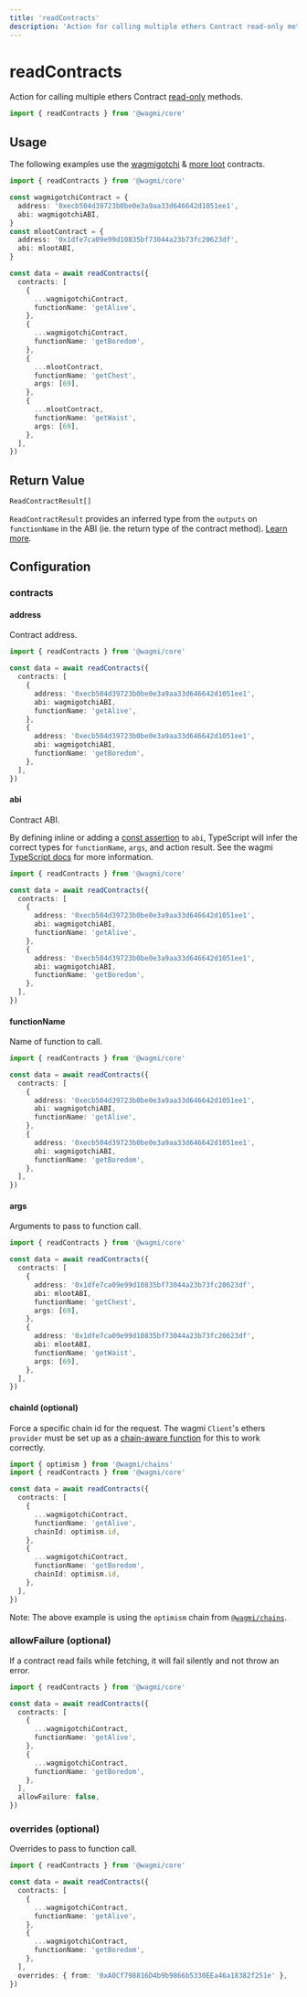 ```yaml
---
title: 'readContracts'
description: 'Action for calling multiple ethers Contract read-only methods.'
---
```



# readContracts

Action for calling multiple ethers Contract [read-only](https://docs.ethers.io/v5/api/contract/contract/#Contract--readonly) methods.

```ts
import { readContracts } from '@wagmi/core'
```

## Usage

The following examples use the [wagmigotchi](https://etherscan.io/address/0xecb504d39723b0be0e3a9aa33d646642d1051ee1) & [more loot](https://etherscan.io/address/0x1dfe7ca09e99d10835bf73044a23b73fc20623df) contracts.

```ts
import { readContracts } from '@wagmi/core'

const wagmigotchiContract = {
  address: '0xecb504d39723b0be0e3a9aa33d646642d1051ee1',
  abi: wagmigotchiABI,
}
const mlootContract = {
  address: '0x1dfe7ca09e99d10835bf73044a23b73fc20623df',
  abi: mlootABI,
}

const data = await readContracts({
  contracts: [
    {
      ...wagmigotchiContract,
      functionName: 'getAlive',
    },
    {
      ...wagmigotchiContract,
      functionName: 'getBoredom',
    },
    {
      ...mlootContract,
      functionName: 'getChest',
      args: [69],
    },
    {
      ...mlootContract,
      functionName: 'getWaist',
      args: [69],
    },
  ],
})
```

## Return Value

```ts
ReadContractResult[]
```

`ReadContractResult` provides an inferred type from the `outputs` on `functionName` in the ABI (ie. the return type of the contract method). [Learn more](/core/typescript#type-inference).

## Configuration

### contracts

#### address

Contract address.

```ts {6,11}
import { readContracts } from '@wagmi/core'

const data = await readContracts({
  contracts: [
    {
      address: '0xecb504d39723b0be0e3a9aa33d646642d1051ee1',
      abi: wagmigotchiABI,
      functionName: 'getAlive',
    },
    {
      address: '0xecb504d39723b0be0e3a9aa33d646642d1051ee1',
      abi: wagmigotchiABI,
      functionName: 'getBoredom',
    },
  ],
})
```

#### abi

Contract ABI.

By defining inline or adding a [const assertion](https://www.typescriptlang.org/docs/handbook/release-notes/typescript-3-4.html#const-assertions) to `abi`, TypeScript will infer the correct types for `functionName`, `args`, and action result. See the wagmi [TypeScript docs](/core/typescript) for more information.

```ts {7,12}
import { readContracts } from '@wagmi/core'

const data = await readContracts({
  contracts: [
    {
      address: '0xecb504d39723b0be0e3a9aa33d646642d1051ee1',
      abi: wagmigotchiABI,
      functionName: 'getAlive',
    },
    {
      address: '0xecb504d39723b0be0e3a9aa33d646642d1051ee1',
      abi: wagmigotchiABI,
      functionName: 'getBoredom',
    },
  ],
})
```

#### functionName

Name of function to call.

```ts {8,13}
import { readContracts } from '@wagmi/core'

const data = await readContracts({
  contracts: [
    {
      address: '0xecb504d39723b0be0e3a9aa33d646642d1051ee1',
      abi: wagmigotchiABI,
      functionName: 'getAlive',
    },
    {
      address: '0xecb504d39723b0be0e3a9aa33d646642d1051ee1',
      abi: wagmigotchiABI,
      functionName: 'getBoredom',
    },
  ],
})
```

#### args

Arguments to pass to function call.

```ts {9,15}
import { readContracts } from '@wagmi/core'

const data = await readContracts({
  contracts: [
    {
      address: '0x1dfe7ca09e99d10835bf73044a23b73fc20623df',
      abi: mlootABI,
      functionName: 'getChest',
      args: [69],
    },
    {
      address: '0x1dfe7ca09e99d10835bf73044a23b73fc20623df',
      abi: mlootABI,
      functionName: 'getWaist',
      args: [69],
    },
  ],
})
```

#### chainId (optional)

Force a specific chain id for the request. The wagmi `Client`'s ethers `provider` must be set up as a [chain-aware function](/core/client#provider-optional) for this to work correctly.

```ts {9,14}
import { optimism } from '@wagmi/chains'
import { readContracts } from '@wagmi/core'

const data = await readContracts({
  contracts: [
    {
      ...wagmigotchiContract,
      functionName: 'getAlive',
      chainId: optimism.id,
    },
    {
      ...wagmigotchiContract,
      functionName: 'getBoredom',
      chainId: optimism.id,
    },
  ],
})
```

Note: The above example is using the `optimism` chain from [`@wagmi/chains`](/core/chains#wagmichains).

### allowFailure (optional)

If a contract read fails while fetching, it will fail silently and not throw an error.

```ts {14}
import { readContracts } from '@wagmi/core'

const data = await readContracts({
  contracts: [
    {
      ...wagmigotchiContract,
      functionName: 'getAlive',
    },
    {
      ...wagmigotchiContract,
      functionName: 'getBoredom',
    },
  ],
  allowFailure: false,
})
```

### overrides (optional)

Overrides to pass to function call.

```ts {14}
import { readContracts } from '@wagmi/core'

const data = await readContracts({
  contracts: [
    {
      ...wagmigotchiContract,
      functionName: 'getAlive',
    },
    {
      ...wagmigotchiContract,
      functionName: 'getBoredom',
    },
  ],
  overrides: { from: '0xA0Cf798816D4b9b9866b5330EEa46a18382f251e' },
})
```
